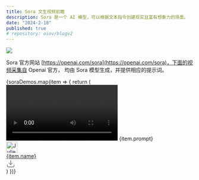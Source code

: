 ---
title: Sora 文生视频前瞻
description: Sora 是一个 AI 模型，可以根据文本指令创建现实且富有想象力的场景。
date: "2024-2-18"
published: true
# repository: oiov/blogv2
---

![](/article/sora.jpg)

Sora 官方网站 [https://openai.com/sora](https://openai.com/sora)，下面的视频采集自 Openai 官方，
均由 Sora 模型生成，并提供相应的提示词。


<div className="grid grid-cols-1 sm:grid-cols-1 md:grid-cols-2 lg:grid-cols-2 gap-2 justify-items-stretch w-full" >
  {soraDemos.map(item => {
    return (
      <div className="px-2 py-2" key={item.id}>
        <video className="w-full rounded my-3" controls>
          <source
            src={item.video_src}
            type="video/mp4"
          />
          Your browser does not support the video tag.
        </video>
        <span
          className="flex-col text-slate-500 line-clamp-4 hover:line-clamp-none"
        >
          {item.prompt}
        </span>
        <div className="flex flex-row justify-between h-10">
          <a
            target="_blank"
            className="flex flex-row items-center space-x-2"
            href={item.twitter}
            ><img
              alt="Julie W. Design"
              loading="lazy"
              width="30"
              height="30"
              decoding="async"
              data-nimg="1"
              className="rounded-full"
              src={item.avatar}
            />
            <div className="text-sm">{item.name}</div>
          </a>
          <a href={item.video_src}>
          <svg
            xmlns="http://www.w3.org/2000/svg"
            width="24"
            height="24"
            viewBox="0 0 24 24"
            fill="none"
            stroke="currentColor"
            strokeWidth="2"
            strokeLinecap="round"
            strokeLinejoin="round"
            className="hover:cursor-pointer custom-cursor-on-hover"
          >
            <path d="M21 15v4a2 2 0 0 1-2 2H5a2 2 0 0 1-2-2v-4"></path>
            <polyline points="7 10 12 15 17 10"></polyline>
            <line x1="12" y1="15" x2="12" y2="3"></line>
          </svg>
          </a>
        </div>
      </div>
    )
  })}
</div>